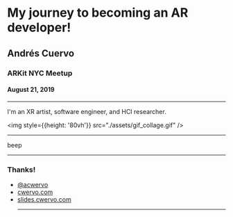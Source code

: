 
# My journey to becoming an AR developer!

## Andrés Cuervo
### ARKit NYC Meetup
#### August 21, 2019

---

I'm an XR artist, software engineer, and HCI researcher.

<img style={{height: '80vh'}} src="./assets/gif_collage.gif" />

---

beep

---

<div style={{fontSize: "5rem"}}>
<h3>Thanks!</h3>
<ul>
    <li><a style={{color: "black"}} href="https://twitter.com/acwervo">@acwervo</a></li>
    <li><a style={{color: "black"}} href="https://cwervo.com">cwervo.com</a></li>
    <li><a style={{color: "black"}} href="https://slides.cwervo.com">slides.cwervo.com</a></li>
    <hr style={{borderColor: "#000"}}/>
</ul>
</div>
